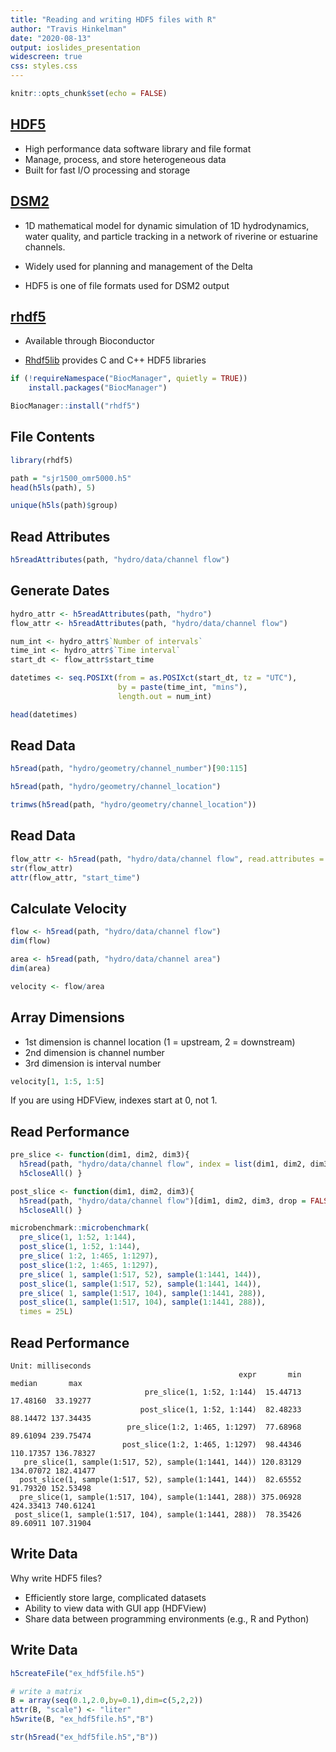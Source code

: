 ```yaml
---
title: "Reading and writing HDF5 files with R"
author: "Travis Hinkelman"
date: "2020-08-13"
output: ioslides_presentation
widescreen: true
css: styles.css
---
```


```r
knitr::opts_chunk$set(echo = FALSE)
```

## [HDF5](https://www.hdfgroup.org/solutions/hdf5/)

- High performance data software library and file format
- Manage, process, and store heterogeneous data
- Built for fast I/O processing and storage

## [DSM2](https://water.ca.gov/Library/Modeling-and-Analysis/Bay-Delta-Region-models-and-tools/Delta-Simulation-Model-II)

- 1D mathematical model for dynamic simulation of 1D hydrodynamics, water quality, and particle tracking in a network of riverine or estuarine channels.

- Widely used for planning and management of the Delta

- HDF5 is one of file formats used for DSM2 output

## [rhdf5](https://www.bioconductor.org/packages/release/bioc/html/rhdf5.html)

- Available through Bioconductor

- [Rhdf5lib](https://www.bioconductor.org/packages/release/bioc/html/Rhdf5lib.html) provides C and C++ HDF5 libraries

```r
if (!requireNamespace("BiocManager", quietly = TRUE))
    install.packages("BiocManager")

BiocManager::install("rhdf5")
```

## File Contents

```r
library(rhdf5)

path = "sjr1500_omr5000.h5"
head(h5ls(path), 5)
```

```r
unique(h5ls(path)$group)
```

## Read Attributes

```r
h5readAttributes(path, "hydro/data/channel flow")
```

## Generate Dates

```r
hydro_attr <- h5readAttributes(path, "hydro")
flow_attr <- h5readAttributes(path, "hydro/data/channel flow")

num_int <- hydro_attr$`Number of intervals`
time_int <- hydro_attr$`Time interval`
start_dt <- flow_attr$start_time

datetimes <- seq.POSIXt(from = as.POSIXct(start_dt, tz = "UTC"),
                        by = paste(time_int, "mins"),
                        length.out = num_int)

head(datetimes)
```

## Read Data

```r
h5read(path, "hydro/geometry/channel_number")[90:115]

h5read(path, "hydro/geometry/channel_location")

trimws(h5read(path, "hydro/geometry/channel_location"))
```

## Read Data

```r
flow_attr <- h5read(path, "hydro/data/channel flow", read.attributes = TRUE)
str(flow_attr)
attr(flow_attr, "start_time")
```

## Calculate Velocity

```r
flow <- h5read(path, "hydro/data/channel flow")
dim(flow)

area <- h5read(path, "hydro/data/channel area")
dim(area)

velocity <- flow/area
```

## Array Dimensions

- 1st dimension is channel location (1 = upstream, 2 = downstream)
- 2nd dimension is channel number
- 3rd dimension is interval number

```r
velocity[1, 1:5, 1:5]
```

If you are using HDFView, indexes start at 0, not 1.

## Read Performance

```r
pre_slice <- function(dim1, dim2, dim3){
  h5read(path, "hydro/data/channel flow", index = list(dim1, dim2, dim3))
  h5closeAll() }

post_slice <- function(dim1, dim2, dim3){
  h5read(path, "hydro/data/channel flow")[dim1, dim2, dim3, drop = FALSE]
  h5closeAll() }

microbenchmark::microbenchmark(
  pre_slice(1, 1:52, 1:144), 
  post_slice(1, 1:52, 1:144),
  pre_slice( 1:2, 1:465, 1:1297),
  post_slice(1:2, 1:465, 1:1297),
  pre_slice( 1, sample(1:517, 52), sample(1:1441, 144)), 
  post_slice(1, sample(1:517, 52), sample(1:1441, 144)),
  pre_slice( 1, sample(1:517, 104), sample(1:1441, 288)), 
  post_slice(1, sample(1:517, 104), sample(1:1441, 288)),
  times = 25L)
```

## Read Performance

```
Unit: milliseconds
                                                   expr       min    median       max
                              pre_slice(1, 1:52, 1:144)  15.44713  17.48160  33.19277
                             post_slice(1, 1:52, 1:144)  82.48233  88.14472 137.34435
                          pre_slice(1:2, 1:465, 1:1297)  77.68968  89.61094 239.75474
                         post_slice(1:2, 1:465, 1:1297)  98.44346 110.17357 136.78327
   pre_slice(1, sample(1:517, 52), sample(1:1441, 144)) 120.83129 134.07072 182.41477
  post_slice(1, sample(1:517, 52), sample(1:1441, 144))  82.65552  91.79320 152.53498
  pre_slice(1, sample(1:517, 104), sample(1:1441, 288)) 375.06928 424.33413 740.61241
 post_slice(1, sample(1:517, 104), sample(1:1441, 288))  78.35426  89.60911 107.31904
```

## Write Data

Why write HDF5 files?

- Efficiently store large, complicated datasets
- Ability to view data with GUI app (HDFView)
- Share data between programming environments (e.g., R and Python)

## Write Data

```r
h5createFile("ex_hdf5file.h5")

# write a matrix
B = array(seq(0.1,2.0,by=0.1),dim=c(5,2,2))
attr(B, "scale") <- "liter"
h5write(B, "ex_hdf5file.h5","B")

str(h5read("ex_hdf5file.h5","B"))
```